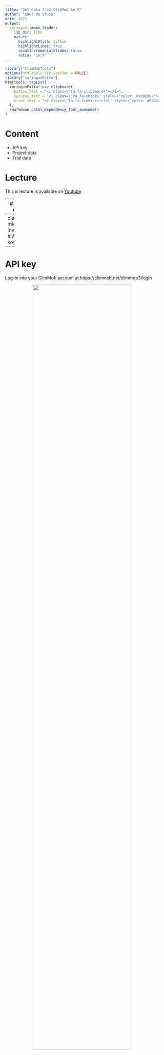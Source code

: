 ```yaml
---
title: "Get data from ClimMob to R"
author: "Kauê de Sousa"
date: 2021
output:
  xaringan::moon_reader:
    lib_dir: libs
    nature:
      highlightStyle: github
      highlightLines: true
      countIncrementalSlides: false
      ratio: "16:9"
---
```


```r
library("ClimMobTools")
options(htmltools.dir.version = FALSE)
library("xaringanExtra")
htmltools::tagList(
  xaringanExtra::use_clipboard(
    button_text = "<i class=\"fa fa-clipboard\"></i>",
    success_text = "<i class=\"fa fa-check\" style=\"color: #90BE6D\"></i>",
    error_text = "<i class=\"fa fa-times-circle\" style=\"color: #F94144\"></i>"
  ),
  rmarkdown::html_dependency_font_awesome()
)
```


# Content

* API key
* Project data
* Trial data

# Lecture

This is lecture is available on [Youtube](https://www.youtube.com/playlist?list=PLpT37wNlyZlS2QL67Qn-eLI8oETBr5sKm)

---
# Set up

For this lecture we need to package ClimMobTools. We install it from GitHub. You just need to run this command once.

```r
library("remotes")
install_github("agrdatasci/ClimMobTools", upgrade = "never")
```

Then we load the packages with `library()`. We run this command every time we open a new R section 

```r
library("ClimMobTools")
```

---
class: middle, inverse
# API key
---
# API key

Log-in into your ClimMob account at https://climmob.net/climmob3/login

<center>
<img src="img/log-in.png" width="80%"/>
</center>

---
# API key

Click on "Actions" and then "Profile" 

<center>
<img src="img/api-key1.png" width="80%"/>
</center>

---
# API key

The API key is on the bottom of your profile information 

<center>
<img src="img/api-key2.png" width="80%"/>
</center>

---
class: middle, inverse
# Project data
---
# Project data 

To access the information about your tricot projects we use the function `getProjectsCM()` from ClimMobTools, the main input is your API key

```r
key <- "d39a3c66-5822-4930-a9d4-50e7da041e77"

projects <- getProjectsCM(key)

projects[8:10, ]

```

---
# Project data 

If you are a client from an alternative ClimMob server, you may need the argument "server"

```r
key <- "your-key"
servername <- "server-name"

projects <- getProjectsCM(key, server  = servername)

```

---
class: middle, inverse
# Trial data
---
# Trial data

The trial data is retrieved with the function `getDataCM()`. We need the API key and the project id. Lets retrieve the data from the project "breadwheat"

This returns the data frame in a "tidy" format.

```r

dt <- getDataCM(key, project = "breadwheat")

dt[1:6, ]
```

.footnote[
[1] [Read more about tidy data](https://cran.r-project.org/web/packages/tidyr/vignettes/tidy-data.html)
]

---
# Trial data

To return the data in the wider format, we use the argument `pivot.wider = TRUE`

```r

dt <- getDataCM(key, project = "breadwheat", pivot.wider = TRUE)

dt[1:6, 1:5]
```


---
# **Thank you!**

.pull-left[
<img src="img/logos-v.png" width="50%"/>
]

.pull-right[

<img src="https://img.icons8.com/color/64/000000/twitter.png" width = "10%">[@desousakaue](https://twitter.com/desousakaue)

<img src="https://img.icons8.com/ios-filled/50/000000/email-open.png" width = "10%">[k.desousa@cgiar.org](mailto:k.desousa@cgiar.org)

<br><br><br><br><br><br><br><br><br><br>

[Back to the main page](index.html) 

]


